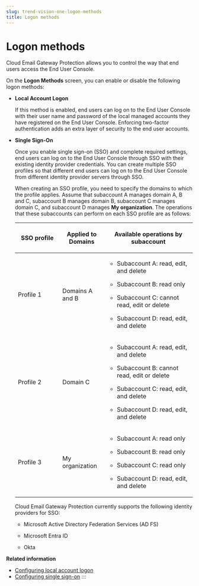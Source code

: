 ```yaml
---
slug: trend-vision-one-logon-methods
title: Logon methods
---
```

# Logon methods

Cloud Email Gateway Protection allows you to control the way that end users access the End User Console.

On the **Logon Methods** screen, you can enable or disable the following logon methods:

- **Local Account Logon**

  If this method is enabled, end users can log on to the End User Console with their user name and password of the local managed accounts they have registered on the End User Console. Enforcing two-factor authentication adds an extra layer of security to the end user accounts.

- **Single Sign-On**

  Once you enable single sign-on (SSO) and complete required settings, end users can log on to the End User Console through SSO with their existing identity provider credentials. You can create multiple SSO profiles so that different end users can log on to the End User Console from different identity provider servers through SSO.

  When creating an SSO profile, you need to specify the domains to which the profile applies. Assume that subaccount A manages domain A, B and C, subaccount B manages domain B, subaccount C manages domain C, and subaccount D manages **My organization**. The operations that these subaccounts can perform on each SSO profile are as follows:

  <table>
  <colgroup>
  <col style="width: 25%" />
  <col style="width: 25%" />
  <col style="width: 50%" />
  </colgroup>
  <thead>
  <tr>
  <th><p>SSO profile</p></th>
  <th><p>Applied to Domains</p></th>
  <th><p>Available operations by subaccount</p></th>
  </tr>
  </thead>
  <tbody>
  <tr>
  <td><p>Profile 1</p></td>
  <td><p>Domains A and B</p></td>
  <td><ul>
  <li><p>Subaccount A: read, edit, and delete</p></li>
  <li><p>Subaccount B: read only</p></li>
  <li><p>Subaccount C: cannot read, edit or delete</p></li>
  <li><p>Subaccount D: read, edit, and delete</p></li>
  </ul></td>
  </tr>
  <tr>
  <td><p>Profile 2</p></td>
  <td><p>Domain C</p></td>
  <td><ul>
  <li><p>Subaccount A: read, edit, and delete</p></li>
  <li><p>Subaccount B: cannot read, edit or delete</p></li>
  <li><p>Subaccount C: read, edit, and delete</p></li>
  <li><p>Subaccount D: read, edit, and delete</p></li>
  </ul></td>
  </tr>
  <tr>
  <td><p>Profile 3</p></td>
  <td><p>My organization</p></td>
  <td><ul>
  <li><p>Subaccount A: read only</p></li>
  <li><p>Subaccount B: read only</p></li>
  <li><p>Subaccount C: read only</p></li>
  <li><p>Subaccount D: read, edit, and delete</p></li>
  </ul></td>
  </tr>
  </tbody>
  </table>

  Cloud Email Gateway Protection currently supports the following identity providers for SSO:

  - Microsoft Active Directory Federation Services (AD FS)

  - Microsoft Entra ID

  - Okta

**Related information**

- [Configuring local account logon](config-local-logon-email-security.mdx)
- [Configuring single sign-on](configuring-sso-email-security.mdx)
:::
